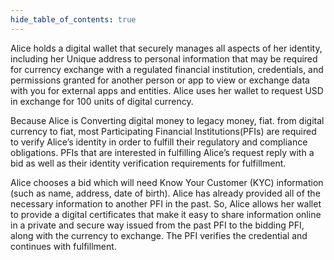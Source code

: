 ```yaml
---
hide_table_of_contents: true
---
```


Alice holds a digital wallet that securely manages all aspects of her identity, 
including her <TooltipWrapper trigger="identifiers">Unique address to personal 
information that may be required for currency exchange with a regulated financial 
institution</TooltipWrapper>, credentials, and <TooltipWrapper trigger="authorizations">
permissions granted for another person or app to view or exchange data with you</TooltipWrapper> 
for external apps and entities. Alice uses her wallet to request USD in exchange for 
100 units of digital currency. 

Because Alice is <TooltipWrapper trigger="off-ramping">Converting digital money to 
legacy money, fiat.</TooltipWrapper> from digital currency to fiat, most Participating Financial 
Institutions(PFIs) are required to verify Alice’s identity in order to fulfill 
their regulatory and compliance obligations. PFIs that are interested in fulfilling 
Alice’s request reply with a bid as well as their identity verification requirements 
for fulfillment. 

Alice chooses a bid which will need Know Your Customer (KYC) 
information (such as name, address, date of birth). Alice has already provided all 
of the necessary information to another PFI in the past. So, Alice allows her wallet 
to provide a <TooltipWrapper trigger="verifiable credential">digital certificates 
that make it easy to share information online in a private and secure way</TooltipWrapper> issued from the past PFI to the bidding PFI, along with the currency
to exchange. The PFI verifies the credential and continues with fulfillment.
